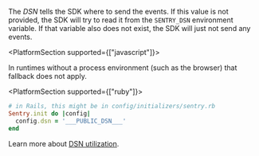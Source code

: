 <ConfigKey name="dsn">

The _DSN_ tells the SDK where to send the events. If this value is not provided, the SDK will try to read it from the `SENTRY_DSN` environment variable. If that variable also does not exist, the SDK will just not send any events.

<PlatformSection supported={["javascript"]}>

In runtimes without a process environment (such as the browser) that fallback does not apply.

</PlatformSection>

<PlatformSection supported={["ruby"]}>

```ruby
# in Rails, this might be in config/initializers/sentry.rb
Sentry.init do |config|
  config.dsn = '___PUBLIC_DSN___'
end
```

</PlatformSection>

Learn more about [DSN utilization](/product/sentry-basics/dsn-explainer/#dsn-utilization).

</ConfigKey>
